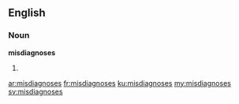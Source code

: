 ==English==
===Noun===
'''misdiagnoses'''

#{{plural of|[[misdiagnosis]]}}

[[ar:misdiagnoses]]
[[fr:misdiagnoses]]
[[ku:misdiagnoses]]
[[my:misdiagnoses]]
[[sv:misdiagnoses]]